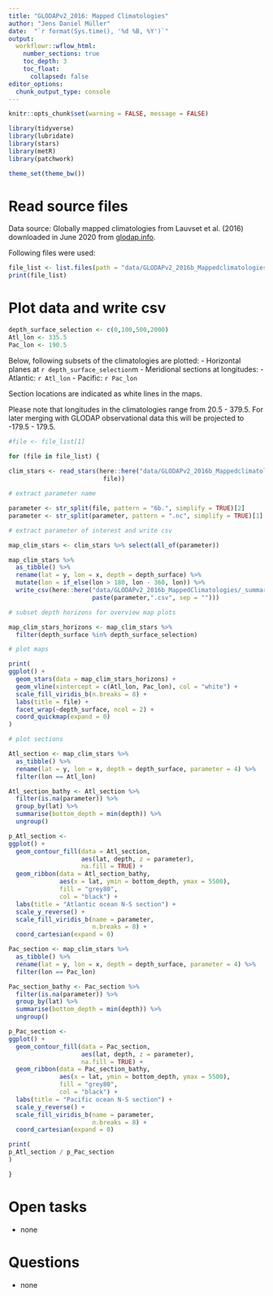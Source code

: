 ```yaml
---
title: "GLODAPv2_2016: Mapped Climatologies"
author: "Jens Daniel Müller"
date:  "`r format(Sys.time(), '%d %B, %Y')`"
output: 
  workflowr::wflow_html:
    number_sections: true
    toc_depth: 3
    toc_float:
      collapsed: false
editor_options:
  chunk_output_type: console
---
```


```r
knitr::opts_chunk$set(warning = FALSE, message = FALSE)
```

```r
library(tidyverse)
library(lubridate)
library(stars)
library(metR)
library(patchwork)
```


```r
theme_set(theme_bw())
```

# Read source files

Data source: Globally mapped climatologies from Lauvset et al. (2016) downloaded in June 2020 from [glodap.info](https://www.glodap.info/).

Following files were used: 

```r

file_list <- list.files(path = "data/GLODAPv2_2016b_Mappedclimatologies", pattern = "*.nc")
print(file_list)

```

# Plot data and write csv

```r

depth_surface_selection <- c(0,100,500,2000)
Atl_lon <- 335.5
Pac_lon <- 190.5

```

Below, following subsets of the climatologies are plotted:
- Horizontal planes at `r depth_surface_selection`m
- Meridional sections at longitudes:
  - Atlantic: `r Atl_lon`
  - Pacific: `r Pac_lon`

Section locations are indicated as white lines in the maps.

Please note that longitudes in the climatologies range from 20.5 - 379.5. For later merging with GLODAP observational data this will be projected to -179.5 - 179.5.

```r

#file <- file_list[1]

for (file in file_list) {
 
clim_stars <- read_stars(here::here("data/GLODAPv2_2016b_Mappedclimatologies",
                          file))

# extract parameter name

parameter <- str_split(file, pattern = "6b.", simplify = TRUE)[2]
parameter <- str_split(parameter, pattern = ".nc", simplify = TRUE)[1]

# extract parameter of interest and write csv

map_clim_stars <- clim_stars %>% select(all_of(parameter))

map_clim_stars %>% 
  as_tibble() %>% 
  rename(lat = y, lon = x, depth = depth_surface) %>% 
  mutate(lon = if_else(lon > 180, lon - 360, lon)) %>% 
  write_csv(here::here("data/GLODAPv2_2016b_MappedClimatologies/_summarized_files",
                       paste(parameter,".csv", sep = "")))

# subset depth horizons for overview map plots

map_clim_stars_horizons <- map_clim_stars %>% 
  filter(depth_surface %in% depth_surface_selection)

# plot maps

print(
ggplot() +
  geom_stars(data = map_clim_stars_horizons) +
  geom_vline(xintercept = c(Atl_lon, Pac_lon), col = "white") +
  scale_fill_viridis_b(n.breaks = 8) +
  labs(title = file) +
  facet_wrap(~depth_surface, ncol = 2) +
  coord_quickmap(expand = 0)
)

# plot sections

Atl_section <- map_clim_stars %>% 
  as_tibble() %>% 
  rename(lat = y, lon = x, depth = depth_surface, parameter = 4) %>% 
  filter(lon == Atl_lon)

Atl_section_bathy <- Atl_section %>% 
  filter(is.na(parameter)) %>% 
  group_by(lat) %>% 
  summarise(bottom_depth = min(depth)) %>% 
  ungroup()

p_Atl_section <-
ggplot() +
  geom_contour_fill(data = Atl_section,
                    aes(lat, depth, z = parameter),
                    na.fill = TRUE) +
  geom_ribbon(data = Atl_section_bathy,
              aes(x = lat, ymin = bottom_depth, ymax = 5500),
              fill = "grey80",
              col = "black") +
  labs(title = "Atlantic ocean N-S section") +
  scale_y_reverse() +
  scale_fill_viridis_b(name = parameter,
                       n.breaks = 8) +
  coord_cartesian(expand = 0)

Pac_section <- map_clim_stars %>% 
  as_tibble() %>% 
  rename(lat = y, lon = x, depth = depth_surface, parameter = 4) %>% 
  filter(lon == Pac_lon)

Pac_section_bathy <- Pac_section %>% 
  filter(is.na(parameter)) %>% 
  group_by(lat) %>% 
  summarise(bottom_depth = min(depth)) %>% 
  ungroup()

p_Pac_section <-
ggplot() +
  geom_contour_fill(data = Pac_section,
                    aes(lat, depth, z = parameter),
                    na.fill = TRUE) +
  geom_ribbon(data = Pac_section_bathy,
              aes(x = lat, ymin = bottom_depth, ymax = 5500),
              fill = "grey80",
              col = "black") +
  labs(title = "Pacific ocean N-S section") +
  scale_y_reverse() +
  scale_fill_viridis_b(name = parameter,
                       n.breaks = 8) +
  coord_cartesian(expand = 0)

print(
p_Atl_section / p_Pac_section
)

}


```

# Open tasks

- none

# Questions

- none
